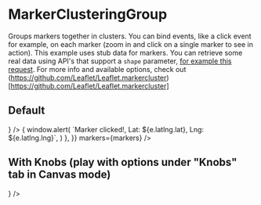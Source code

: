 
<Meta
  title="MarkerClusteringGroup"
  component={MarkerClusterGroup}
  decorators={[withKnobs]}
/>

# MarkerClusteringGroup

Groups markers together in clusters. You can bind events, like a click event for example, on each marker (zoom in and click on a single marker to see in action).
This example uses stub data for markers. You can retrieve some real data using API's that support a `shape` parameter,
[for example this request](https://api.data.amsterdam.nl/dataselectie/bag/geolocation/?shape=[[4.894230533839637,52.375020731825956],[4.8918540164222115,52.37132657239667],[4.899263378646926,52.37054197320004],[4.90232182515308,52.37058473631911],[4.899663252673563,52.37456004610897]]).
For more info and available options, check out (https://github.com/Leaflet/Leaflet.markercluster)[https://github.com/Leaflet/Leaflet.markercluster]

## Default

<Preview>
  <Story name="Default">
    <Map fullScreen>
      <ViewerContainer bottomRight={<Zoom />} />
      <MarkerClusterGroup
        events={{
          click: (e) => {
            window.alert(
              `Marker clicked!, Lat: ${e.latlng.lat}, Lng: ${e.latlng.lng}`,
            )
          },
        }}
        markers={markers}
      />
      <BaseLayer />
    </Map>
  </Story>
</Preview>

## With Knobs (play with options under "Knobs" tab in Canvas mode)

<Preview>
  <Story name="With Knobs (play with options)">
    <Map fullScreen>
      <ViewerContainer bottomRight={<Zoom />} />
      <MarkerClusterGroup
        optionsOverrides={{
          spiderfyOnMaxZoom: boolean('spiderfyOnMaxZoom', false),
          showCoverageOnHover: boolean('showCoverageOnHover', false),
          zoomToBoundsOnClick: boolean('zoomToBoundsOnClick', true),
          maxClusterRadius: number('maxClusterRadius', 50, {
            range: true,
            min: 0,
            max: 100,
            step: 1,
          }),
          chunkedLoading: boolean('chunkedLoading', true),
          disableClusteringAtZoom: number('disableClusteringAtZoom', 16, {
            range: true,
            min: 1,
            max: 20,
            step: 1,
          }),
        }}
        markers={markers}
      />
      <BaseLayer />
    </Map>
  </Story>
</Preview>
